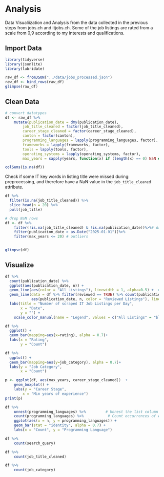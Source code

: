 # Analysis
Data Visualiization and Analysis from the data collected in the previous steps from jobs.ch and itjobs.ch. 
Some of the job listings are rated from a scale from 0,9 according to my interests and qualifications.

## Import Data
```r
library(tidyverse)
library(jsonlite)
library(lubridate)
```
```r

raw_df <- fromJSON("../data/jobs_processed.json")
raw_df <- bind_rows(raw_df)
glimpse(raw_df)
```

## Clean Data
```r
# convert datatypes
df <- raw_df %>%
    mutate(publication_date = dmy(publication_date), 
        job_title_cleaned = factor(job_title_cleaned),
        career_stage_cleaned = factor(career_stage_cleaned),
        canton = factor(canton),
        programming_languages = lapply(programming_languages, factor),
        frameworks = lapply(frameworks, factor),
        tools = lapply(tools, factor),
        operating_systems = lapply(operating_systems, factor),
        max_years = sapply(years, function(x) if (length(x) == 0) NaN else max(as.numeric(x), na.rm = TRUE))) # get min number of years, and replace nan with 0

colSums(is.na(df))

```

Check if some IT key words in listing title were missed during preprocessing, and therefore have a NaN value in the `job_title_cleaned` attribute. 
```r
df %>%
  filter(is.na(job_title_cleaned)) %>%
  slice_head(n = 20) %>%
  pull(job_title) 
```
```r
# drop NaN rows
df <- df %>%
    filter(!is.na(job_title_cleaned) & !is.na(publication_date))%>%# drop rows with no cleaned job title, since they are probably no IT related jobs 
    filter(publication_date > as.Date("2025-01-01"))%>%
    filter(max_years <= 20) # outliers

    
glimpse(df)
```



## Visualize
```r
df %>%
  count(publication_date) %>%
  ggplot(aes(publication_date, n)) +
  geom_line(aes(color = "All Listings"), linewidth = 1, alpha=0.5) +  # Line for all listings
  geom_line(data = df %>% filter(reviewed == TRUE) %>% count(publication_date), 
            aes(publication_date, n, color = "Reviewed Listings"), linewidth = 1, alpha=0.5) +  # Line for reviewed listings
  labs(title = "Number of scraped IT Job Listings per Day",
       x = "Date",
       y = "") +
    scale_color_manual(name = "Legend", values = c("All Listings" = "blue", "Reviewed Listings" = "red"))

```
```r
df %>%
  ggplot() +
  geom_bar(mapping=aes(x=rating), alpha = 0.7)+
  labs(x = "Rating",
       y = "Count") 

```
```r
df %>%
  ggplot() +
  geom_bar(mapping=aes(y=job_category), alpha = 0.7)+
  labs(y = "Job Category",
       x = "Count") 

```
```r
p <- ggplot(df, aes(max_years, career_stage_cleaned))  +
    geom_boxplot() +
    labs(y = "Career Stage",
        x = "Min years of experience") 
print(p)
```

```r
df %>%
    unnest(programming_languages) %>%         # Unnest the list column
    count(programming_languages) %>%           # Count occurrences of each language
    ggplot(aes(x = n, y = programming_languages)) +  
    geom_bar(stat = "identity", alpha = 0.7) +
    labs(x = "Count", y = "Programming Language")

```
```r
df %>%
    count(search_query) 
```
```r
df %>%
    count(job_title_cleaned) 
```
```r
df %>%
    count(job_category) 
```
